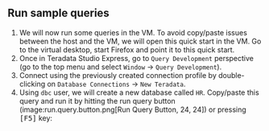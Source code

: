 
## Run sample queries
1. We will now run some queries in the VM. To avoid copy/paste issues between the host and the VM, we will open this quick start in the VM. Go to the virtual desktop, start Firefox and point it to this quick start.
2. Once in Teradata Studio Express, go to `Query Development` perspective (go to the top menu and select `Window` -> `Query Development`).
3. Connect using the previously created connection profile by double-clicking on `Database Connections` -> `New Teradata`.
4. Using `dbc` user, we will create a new database called `HR`. Copy/paste this query and run it by hitting the run query button (image:run.query.button.png[Run Query Button, 24, 24]) or pressing <kbd>[F5]</kbd> key:

<GettingStartedQueries />